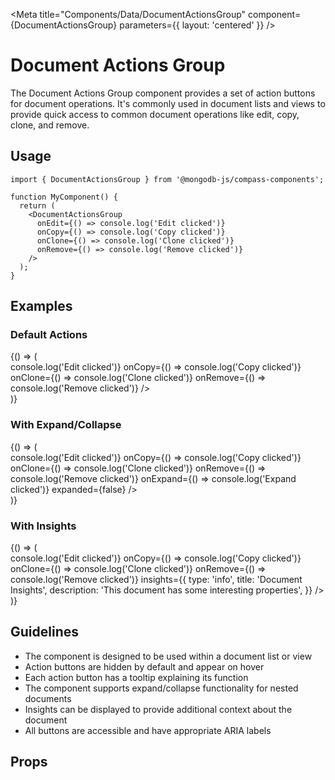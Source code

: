 
<Meta
  title="Components/Data/DocumentActionsGroup"
  component={DocumentActionsGroup}
  parameters={{ layout: 'centered' }}
/>

# Document Actions Group

The Document Actions Group component provides a set of action buttons for document operations. It's commonly used in document lists and views to provide quick access to common document operations like edit, copy, clone, and remove.

## Usage

```tsx
import { DocumentActionsGroup } from '@mongodb-js/compass-components';

function MyComponent() {
  return (
    <DocumentActionsGroup
      onEdit={() => console.log('Edit clicked')}
      onCopy={() => console.log('Copy clicked')}
      onClone={() => console.log('Clone clicked')}
      onRemove={() => console.log('Remove clicked')}
    />
  );
}
```

## Examples

### Default Actions

<Story name="Default">
  {() => (
    <div
      style={{
        position: 'relative',
        width: '400px',
        height: '100px',
        border: '1px solid #ccc',
      }}
    >
      <DocumentActionsGroup
        onEdit={() => console.log('Edit clicked')}
        onCopy={() => console.log('Copy clicked')}
        onClone={() => console.log('Clone clicked')}
        onRemove={() => console.log('Remove clicked')}
      />
    </div>
  )}
</Story>

### With Expand/Collapse

<Story name="WithExpand">
  {() => (
    <div
      style={{
        position: 'relative',
        width: '400px',
        height: '100px',
        border: '1px solid #ccc',
      }}
    >
      <DocumentActionsGroup
        onEdit={() => console.log('Edit clicked')}
        onCopy={() => console.log('Copy clicked')}
        onClone={() => console.log('Clone clicked')}
        onRemove={() => console.log('Remove clicked')}
        onExpand={() => console.log('Expand clicked')}
        expanded={false}
      />
    </div>
  )}
</Story>

### With Insights

<Story name="WithInsights">
  {() => (
    <div
      style={{
        position: 'relative',
        width: '400px',
        height: '100px',
        border: '1px solid #ccc',
      }}
    >
      <DocumentActionsGroup
        onEdit={() => console.log('Edit clicked')}
        onCopy={() => console.log('Copy clicked')}
        onClone={() => console.log('Clone clicked')}
        onRemove={() => console.log('Remove clicked')}
        insights={{
          type: 'info',
          title: 'Document Insights',
          description: 'This document has some interesting properties',
        }}
      />
    </div>
  )}
</Story>

## Guidelines

- The component is designed to be used within a document list or view
- Action buttons are hidden by default and appear on hover
- Each action button has a tooltip explaining its function
- The component supports expand/collapse functionality for nested documents
- Insights can be displayed to provide additional context about the document
- All buttons are accessible and have appropriate ARIA labels

## Props

<Controls />
